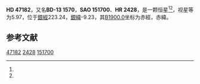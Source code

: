 {{Starbox begin
| name = HD 47182
}}
{{Starbox observe
| epoch = [[J2000.0|J2000.0]]
| constell = {{星座名待查}}<ref name=SIMBAD>{{cite web
 | url=http://simbad.u-strasbg.fr/simbad/sim-id?Ident=HR+2428
 | title =Pulsating variable Star
 | publisher=Centre de Données astronomiques de Strasbourg
 | work=SIMBAD
 | accessdate=2012-07-13}}</ref><ref name=DATA>{{cite web
 | url=http://vizier.u-strasbg.fr/viz-bin/VizieR-5?-out.add=.&-source=5050&-corr=PK=HR&-out.max=9999&HR=2428
 | title=VizieR Detailed Page
 | accessdate=2012-07-13
 | archive-date=2016-03-05
 | archive-url=https://web.archive.org/web/20160305011124/http://vizier.u-strasbg.fr/viz-bin/VizieR-5?-out.add=.&-source=5050&-corr=PK=HR&-out.max=9999&HR=2428
 | dead-url=no
 }}</ref>
| 星官 = 
| ra = {{RA|6|36|46.7}}<ref name=SIMBAD /><ref name=DATA />
| dec = {{DEC|-13|19|15}}<ref name=SIMBAD /><ref name=DATA />
| appmag_v = 5.97<ref name=SIMBAD /><ref name=DATA />
}}
{{Starbox character
| class = K5<ref name=SIMBAD /><ref name=DATA />
| b-v = 1.56<ref name=SIMBAD /><ref name=DATA />
| u-b = <ref name=SIMBAD /><ref name=DATA />
| r-i = <ref name=SIMBAD /><ref name=DATA />
| variable = 
}}
{{Starbox astrometry
| radial_v = 
| prop_mo_ra = -12
| parallax = 
| p_error = 
}}
{{Starbox catalog
| names =BD-13 1570，[[SAO星表|SAO]] 151700，[[HD星表|HD]] 47182，[[HR星表|HR]] 2428}}
{{Starbox reference |Simbad=HR+2428}}
{{Starbox end}}

'''HD 47182'''，又名'''BD-13 1570'''，'''SAO 151700'''、'''HR 2428'''，是一颗恒星<ref name=SIMBAD /><ref name=DATA />，视星等为5.97，位于[[銀道座標系|銀經]]223.24，[[銀道座標系|銀緯]]-9.23，其[[B1900.0|B1900.0]]坐标为赤經{{RA|6|32|10.4}}，赤緯{{DEC|-13|-9.23|12}}。

== 参考文献 ==
{{reflist}}

{{star-stub}}

[[Category:HD和HDE天體|47182]]
[[Category:HR天體|2428]]
[[Category:SAO天體|151700]]